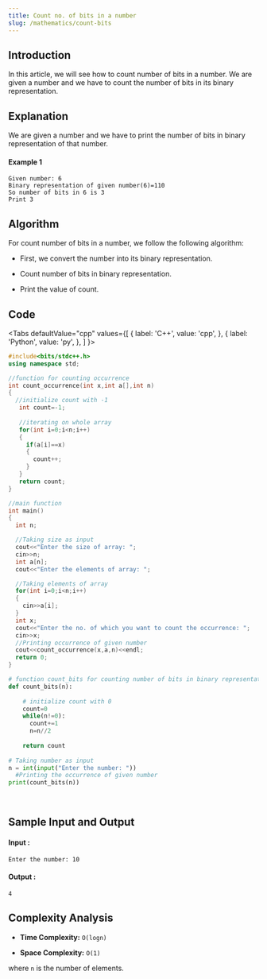 ```yaml
---
title: Count no. of bits in a number
slug: /mathematics/count-bits
---
```


## Introduction

In this article, we will see how to count number of bits in a number. We are given a number and we have to count the number of bits in its binary representation.

## Explanation 
We are given a number and we have to print the number of bits in binary representation of that number.
#### Example 1

```
Given number: 6
Binary representation of given number(6)=110
So number of bits in 6 is 3
Print 3
```
## Algorithm

For count number of bits in a number, we follow the following algorithm:

* First, we convert the number into its binary representation.

* Count number of bits in binary representation.

* Print the value of count.

## Code


<Tabs
  defaultValue="cpp"
  values={[
    { label: 'C++', value: 'cpp', },
    { label: 'Python', value: 'py', },
  ]
}>
<TabItem value="cpp">

```cpp
#include<bits/stdc++.h>
using namespace std;

//function for counting occurrence
int count_occurrence(int x,int a[],int n)
{
  //initialize count with -1
   int count=-1;
   
   //iterating on whole array
   for(int i=0;i<n;i++)
   {
     if(a[i]==x)
     {
       count++;
     }
   }
   return count;
}

//main function
int main()
{
  int n;

  //Taking size as input
  cout<<"Enter the size of array: ";
  cin>>n;
  int a[n];
  cout<<"Enter the elements of array: ";

  //Taking elements of array
  for(int i=0;i<n;i++)
  {
    cin>>a[i];
  }
  int x;
  cout<<"Enter the no. of which you want to count the occurrence: ";
  cin>>x;
  //Printing occurrence of given number
  cout<<count_occurrence(x,a,n)<<endl;
  return 0;
}

```
</TabItem>

<TabItem value="py">

```python   
# function count_bits for counting number of bits in binary representation
def count_bits(n):
    
    # initialize count with 0
    count=0
    while(n!=0):
      count+=1
      n=n//2
    
    return count
  
# Taking number as input 
n = int(input("Enter the number: "))
  #Printing the occurrence of given number 
print(count_bits(n))
   
    
```
</TabItem>
</Tabs>

## Sample Input and Output

#### Input :

```
Enter the number: 10

```
#### Output :

```
4
```

## Complexity Analysis
 
- **Time Complexity:** `O(logn)`

- **Space Complexity:** `O(1)`

where `n` is the number of elements.
